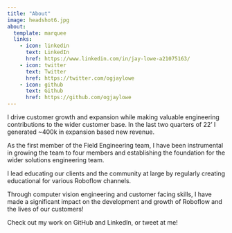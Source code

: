 ```yaml
---
title: "About"
image: headshot6.jpg
about:
  template: marquee
  links:
    - icon: linkedin
      text: LinkedIn
      href: https://www.linkedin.com/in/jay-lowe-a21075163/
    - icon: twitter
      text: Twitter
      href: https://twitter.com/ogjaylowe
    - icon: github
      text: Github
      href: https://github.com/ogjaylowe
---
```


I drive customer growth and expansion while making valuable engineering contributions to the wider customer base. In the last two quarters of 22' I generated ~400k in expansion based new revenue.

As the first member of the Field Engineering team, I have been instrumental in growing the team to four members and establishing the foundation for the wider solutions engineering team.

I lead educating our clients and the community at large by regularly creating educational for various Roboflow channels. 

Through computer vision engineering and customer facing skills, I have made a significant impact on the development and growth of Roboflow and the lives of our customers!

Check out my work on GitHub and LinkedIn, or tweet at me!